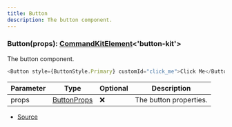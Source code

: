 ```yaml
---
title: Button
description: The button component.
---
```


### Button(props): [CommandKitElement](/docs/types/CommandKitElement)\<'button\-kit'>

The button component.

```ts
<Button style={ButtonStyle.Primary} customId="click_me">Click Me</Button>
```

| Parameter | Type                                   | Optional | Description            |
| --------- | -------------------------------------- | -------- | ---------------------- |
| props     | [ButtonProps](/docs/types/ButtonProps) | ❌       | The button properties. |

- [Source](https://github.com/underctrl-io/commandkit/blob/f8cc07d11d2ae5ed7f529adff1649936223e27b2/packages/commandkit/src/components/button/Button.ts#L35)
